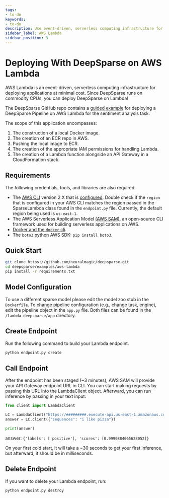 ```yaml
---
tags:
- to-do
keywords:
- to-do
description: Use event-driven, serverless computing infrastructure for deployment.
sidebar_label: AWS Lambda
sidebar_position: 3
---
```


# Deploying With DeepSparse on AWS Lambda

AWS Lambda is an event-driven, serverless computing infrastructure for deploying applications at minimal cost. Since
DeepSparse runs on commodity CPUs, you can deploy DeepSparse on Lambda!

The DeepSparse GitHub repo contains a [guided example](https://github.com/neuralmagic/deepsparse/tree/main/examples/aws-lambda) 
for deploying a DeepSparse Pipeline on AWS Lambda for the sentiment analysis task.

The scope of this application encompasses:
1. The construction of a local Docker image.
2. The creation of an ECR repo in AWS.
3. Pushing the local image to ECR.
4. The creation of the appropriate IAM permissions for handling Lambda.
5. The creation of a Lambda function alongside an API Gateway in a CloudFormation stack. 

## Requirements
The following credentials, tools, and libraries are also required:
* The [AWS CLI](https://docs.aws.amazon.com/cli/latest/userguide/getting-started-install.html) version 2.X that is [configured](https://docs.aws.amazon.com/cli/latest/userguide/cli-configure-quickstart.html). Double check if the `region` that is configured in your AWS CLI matches the region passed in the SparseLambda class found in the `endpoint.py` file. Currently, the default region being used is `us-east-1`.
* The AWS Serverless Application Model [(AWS SAM)](https://docs.aws.amazon.com/serverless-application-model/latest/developerguide/what-is-sam.html), an open-source CLI framework used for building serverless applications on AWS.
* [Docker and the `docker` cli](https://docs.docker.com/get-docker/).
* The `boto3` python AWS SDK: `pip install boto3`.

## Quick Start

```bash 
git clone https://github.com/neuralmagic/deepsparse.git
cd deepsparse/examples/aws-lambda
pip install -r requirements.txt
```
## Model Configuration

To use a different sparse model please edit the model zoo stub in the `Dockerfile`. 
To change pipeline configuration (e.g., change task, engine), edit the pipeline object in the `app.py` file. Both files can be found in the `/lambda-deepsparse/app` directory.

## Create Endpoint

Run the following command to build your Lambda endpoint.

```bash
python endpoint.py create
```
## Call Endpoint

After the endpoint has been staged (~3 minutes), AWS SAM will provide your API Gateway endpoint URL in CLI. You can start making requests by passing this URL into the LambdaClient object. Afterward, you can run inference by passing in your text input:

```python
from client import LambdaClient

LC = LambdaClient("https://#########.execute-api.us-east-1.amazonaws.com/inference")
answer = LC.client({"sequences": "i like pizza"})

print(answer)
```

answer: `{'labels': ['positive'], 'scores': [0.9990884065628052]}`

On your first cold start, it will take a ~30 seconds to get your first inference, but afterward, it should be in milliseconds.

## Delete Endpoint

If you want to delete your Lambda endpoint, run:

```bash
python endpoint.py destroy
```
